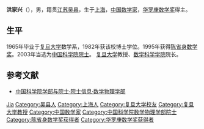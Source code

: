 
'''洪家兴'''（{{bd|1942年|11月5日||}}），男，籍贯[[江苏|江苏]][[吴县|吴县]]，生于[[上海|上海]]，[[中华人民共和国|中国]][[数学家|数学家]]，[[华罗庚数学奖|华罗庚数学奖]]得主。

== 生平 ==
1965年毕业于[[复旦大学|复旦大学]]数学系，1982年获该校博士学位。1995年获得[[陈省身数学奖|陈省身数学奖]]。2003年当选为[[中国科学院院士|中国科学院院士]]。 [[复旦大学|复旦大学]]教授、[[复旦大学数学科学学院|数学科学学院]]院长。

== 参考文献 ==
* [https://web.archive.org/web/20120308190537/http://sourcedb.cas.cn/sourcedb_ad_cas/zw2/ysxx/sxwlxb/ 中国科学院学部与院士·院士信息·数学物理学部]

{{中国科学家小作品}}
{{中国科学院数学物理学部院士}}
{{陈省身数学奖获得者}}
{{华罗庚数学奖}}

{{Authority control}}
{{DEFAULTSORT:Hong洪}}
[[Category:洪姓|Jia]]
[[Category:吴县人|Category:吴县人]]
[[Category:上海人|Category:上海人]]
[[Category:复旦大学校友|Category:复旦大学校友]]
[[Category:复旦大学教授|Category:复旦大学教授]]
[[Category:中国数学家|Category:中国数学家]]
[[Category:中国科学院数学物理学部院士|Category:中国科学院数学物理学部院士]]
[[Category:陈省身数学奖获得者|Category:陈省身数学奖获得者]]
[[Category:华罗庚数学奖获得者|Category:华罗庚数学奖获得者]]